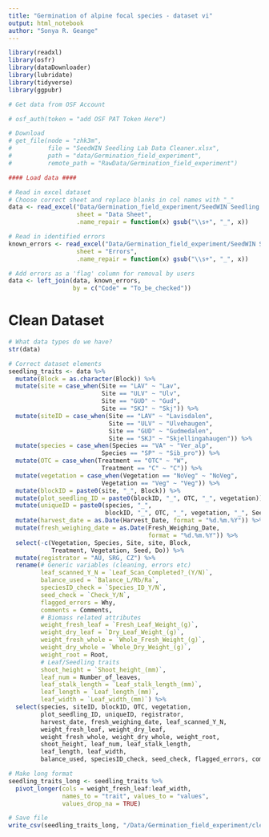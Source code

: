 ```yaml
---
title: "Germination of alpine focal species - dataset vi"
output: html_notebook
author: "Sonya R. Geange"
---
```


```r
library(readxl)
library(osfr)
library(dataDownloader)
library(lubridate)
library(tidyverse)
library(ggpubr)

# Get data from OSF Account

# osf_auth(token = "add OSF PAT Token Here") 

# Download 
# get_file(node = "zhk3m",
#          file = "SeedWIN Seedling Lab Data Cleaner.xlsx",
#          path = "data/Germination_field_experiment",
#          remote_path = "RawData/Germination_field_experiment")

#### Load data ####

# Read in excel dataset
# Choose correct sheet and replace blanks in col names with "_"
data <- read_excel("Data/Germination_field_experiment/SeedWIN Seedling Lab Data Cleaner.xlsx",
                   sheet = "Data Sheet",
                   .name_repair = function(x) gsub("\\s+", "_", x))

# Read in identified errors
known_errors <- read_excel("Data/Germination_field_experiment/SeedWIN Seedling Lab Data Cleaner.xlsx",
                   sheet = "Errors",
                   .name_repair = function(x) gsub("\\s+", "_", x))

# Add errors as a 'flag' column for removal by users
data <- left_join(data, known_errors,
                  by = c("Code" = "To_be_checked"))
```

# Clean Dataset

```r

# What data types do we have?
str(data)

# Correct dataset elements
seedling_traits <- data %>%
  mutate(Block = as.character(Block)) %>% 
  mutate(site = case_when(Site == "LAV" ~ "Lav",
                          Site == "ULV" ~ "Ulv",
                          Site == "GUD" ~ "Gud",
                          Site == "SKJ" ~ "Skj")) %>%
  mutate(siteID = case_when(Site == "LAV" ~ "Lavisdalen",
                            Site == "ULV" ~ "Ulvehaugen",
                            Site == "GUD" ~ "Gudmedalen",
                            Site == "SKJ" ~ "Skjellingahaugen")) %>%
  mutate(species = case_when(Species == "VA" ~ "Ver_alp",
                          Species == "SP" ~ "Sib_pro")) %>%
  mutate(OTC = case_when(Treatment == "OTC" ~ "W",
                          Treatment == "C" ~ "C")) %>%
  mutate(vegetation = case_when(Vegetation == "NoVeg" ~ "NoVeg",
                          Vegetation == "Veg" ~ "Veg")) %>%
  mutate(blockID = paste0(site, "_", Block)) %>% 
  mutate(plot_seedling_ID = paste0(blockID, "_", OTC, "_", vegetation)) %>%
  mutate(uniqueID = paste0(species, "_",
                           blockID, "_", OTC, "_", vegetation, "_", Seed)) %>%
  mutate(harvest_date = as.Date(Harvest_Date, format = "%d.%m.%Y")) %>% 
  mutate(fresh_weighing_date = as.Date(Fresh_Weighing_Date,
                                       format = "%d.%m.%Y")) %>% 
  select(-c(Vegetation, Species, Site, site, Block,
            Treatment, Vegetation, Seed, Do)) %>%
  mutate(registrator = "AU, SRG, CZ") %>% 
  rename(# Generic variables (cleaning, errors etc)
         leaf_scanned_Y_N = `Leaf_Scan_Completed?_(Y/N)`,
         balance_used = `Balance_L/Rb/Ra`,
         speciesID_check = `Species_ID_Y/N`,
         seed_check = `Check_Y/N`,
         flagged_errors = Why,
         comments = Comments,
         # Biomass related attributes
         weight_fresh_leaf = `Fresh_Leaf_Weight_(g)`,
         weight_dry_leaf = `Dry_Leaf_Weight_(g)`,
         weight_fresh_whole = `Whole_Fresh_Weight_(g)`,
         weight_dry_whole = `Whole_Dry_Weight_(g)`,
         weight_root = Root,
         # Leaf/Seedling traits
         shoot_height = `Shoot_height_(mm)`,
         leaf_num = Number_of_leaves,
         leaf_stalk_length = `Leaf_stalk_length_(mm)`,
         leaf_length = `Leaf_length_(mm)`,
         leaf_width = `Leaf_width_(mm)`) %>% 
  select(species, siteID, blockID, OTC, vegetation,
         plot_seedling_ID, uniqueID, registrator,
         harvest_date, fresh_weighing_date, leaf_scanned_Y_N,
         weight_fresh_leaf, weight_dry_leaf,
         weight_fresh_whole, weight_dry_whole, weight_root,
         shoot_height, leaf_num, leaf_stalk_length,
         leaf_length, leaf_width,
         balance_used, speciesID_check, seed_check, flagged_errors, comments)

# Make long format
seedling_traits_long <- seedling_traits %>% 
  pivot_longer(cols = weight_fresh_leaf:leaf_width,
               names_to = "trait", values_to = "values",
               values_drop_na = TRUE)

# Save file
write_csv(seedling_traits_long, "/Data/Germination_field_experiment/cleaned/INCLINE_seedling_traits_alpine.csv")
```

